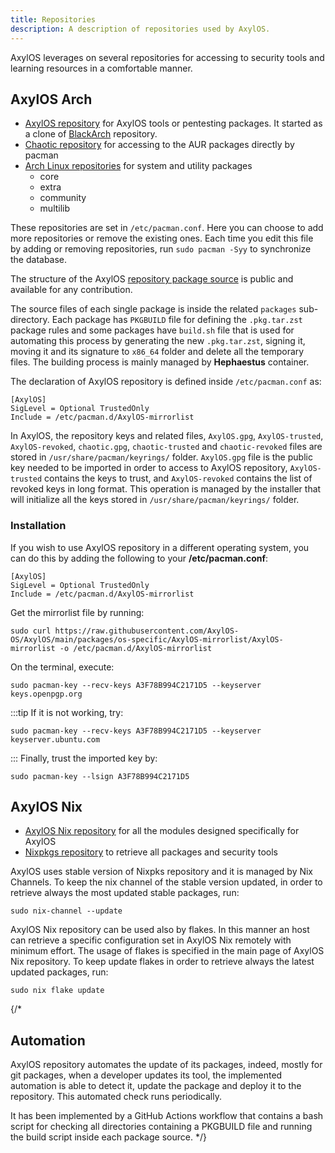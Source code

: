 ```yaml
---
title: Repositories
description: A description of repositories used by AxylOS.
---
```


AxylOS leverages on several repositories for accessing to security tools and learning resources in a comfortable manner.

## AxylOS Arch
* [AxylOS repository](https://github.com/AxylOS-OS/AxylOS) for AxylOS tools or pentesting packages. It started as a clone of [BlackArch](https://github.com/BlackArch/blackarch) repository.
* [Chaotic repository](https://aur.chaotic.cx/) for accessing to the AUR packages directly by pacman
* [Arch Linux repositories](https://archlinux.org/packages/) for system and utility packages
  * core
  * extra
  * community
  * multilib

These repositories are set in `/etc/pacman.conf`. Here you can choose to add more repositories or remove the existing ones. Each time you edit this file by adding or removing repositories, run `sudo pacman -Syy` to synchronize the database.

The structure of the AxylOS [repository package source](https://github.com/AxylOS-OS/AxylOS/packages) is public and available for any contribution.

The source files of each single package is inside the related `packages` sub-directory. Each package has `PKGBUILD` file for defining the `.pkg.tar.zst` package rules and some packages have `build.sh` file that is used for automating this process by generating the new `.pkg.tar.zst`, signing it, moving it and its signature to `x86_64` folder and delete all the temporary files.
The building process is mainly managed by **Hephaestus** container.

The declaration of AxylOS repository is defined inside `/etc/pacman.conf` as:
```
[AxylOS]
SigLevel = Optional TrustedOnly
Include = /etc/pacman.d/AxylOS-mirrorlist
```
In AxylOS, the repository keys and related files, `AxylOS.gpg`, `AxylOS-trusted`, `AxylOS-revoked`, `chaotic.gpg`, `chaotic-trusted` and `chaotic-revoked` files are stored in `/usr/share/pacman/keyrings/` folder. `AxylOS.gpg` file is the public key needed to be imported in order to access to AxylOS repository, `AxylOS-trusted` contains the keys to trust, and `AxylOS-revoked` contains the list of revoked keys in long format.
This operation is managed by the installer that will initialize all the keys stored in `/usr/share/pacman/keyrings/` folder.

### Installation

If you wish to use AxylOS repository in a different operating system, you can do this by adding the following to your **/etc/pacman.conf**:
```
[AxylOS]
SigLevel = Optional TrustedOnly
Include = /etc/pacman.d/AxylOS-mirrorlist
```
Get the mirrorlist file by running:
```
sudo curl https://raw.githubusercontent.com/AxylOS-OS/AxylOS/main/packages/os-specific/AxylOS-mirrorlist/AxylOS-mirrorlist -o /etc/pacman.d/AxylOS-mirrorlist
```
On the terminal, execute:
```
sudo pacman-key --recv-keys A3F78B994C2171D5 --keyserver keys.openpgp.org
```
:::tip
If it is not working, try:
```
sudo pacman-key --recv-keys A3F78B994C2171D5 --keyserver keyserver.ubuntu.com
```
:::
Finally, trust the imported key by:
```
sudo pacman-key --lsign A3F78B994C2171D5
```

## AxylOS Nix

* [AxylOS Nix repository](https://github.com/AxylOS-OS/AxylOS-nix) for all the modules designed specifically for AxylOS
* [Nixpkgs repository](https://github.com/NixOS/nixpkgs/) to retrieve all packages and security tools

AxylOS uses stable version of Nixpks repository and it is managed by Nix Channels. To keep the nix channel of the stable version updated, in order to retrieve always the most updated stable packages, run:
```shell
sudo nix-channel --update
```

AxylOS Nix repository can be used also by flakes. In this manner an host can retrieve a specific configuration set in AxylOS Nix remotely with minimum effort. The usage of flakes is specified in the main page of AxylOS Nix repository. To keep update flakes in order to retrieve always the latest updated packages, run:
```shell
sudo nix flake update
```

{/*
## Automation

AxylOS repository automates the update of its packages, indeed, mostly for git packages, when a developer updates its tool, the implemented automation is able to detect it, update the package and deploy it to the repository. This automated check runs periodically.

It has been implemented by a GitHub Actions workflow that contains a bash script for checking all directories containing a PKGBUILD file and running the build script inside each package source.
*/}

<ImageComponent />
